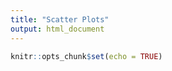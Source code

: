 ```yaml
---
title: "Scatter Plots"
output: html_document
---
```


```r
knitr::opts_chunk$set(echo = TRUE)

```

```r


```



